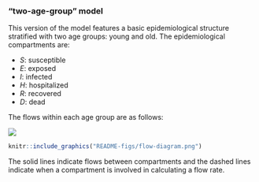 ### "two-age-group" model

This version of the model features a basic epidemiological structure stratified with two age groups: young and old. The epidemiological compartments are:

- $S$: susceptible
- $E$: exposed
- $I$: infected
- $H$: hospitalized
- $R$: recovered
- $D$: dead

The flows within each age group are as follows:

![](man/figures/README-two-age-groups_flow-diagram.png)

```r
knitr::include_graphics("README-figs/flow-diagram.png")
```


The solid lines indicate flows between compartments and the dashed lines indicate when a compartment is involved in calculating a flow rate.
